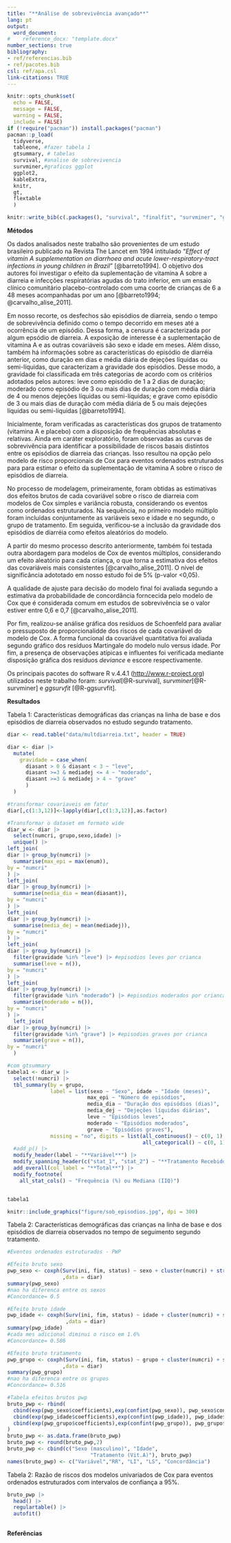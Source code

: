 ```yaml
---
title: "**Análise de sobrevivência avançado**"
lang: pt
output:
  word_document:
#    reference_docx: "template.docx"
number_sections: true
bibliography: 
- ref/referencias.bib
- ref/pacotes.bib
csl: ref/apa.csl
link-citations: TRUE
---
```


```r
knitr::opts_chunk$set(
  echo = FALSE,
  message = FALSE,
  warning = FALSE,
  include = FALSE)
if (!require("pacman")) install.packages("pacman")
pacman::p_load(
  tidyverse,
  tableone, #fazer tabela 1
  gtsummary, # tabelas
  survival, #analise de sobrevivencia
  survminer,#graficos ggplot
  ggplot2,
  kableExtra,
  knitr,
  gt,
  flextable
  )
```

```r
knitr::write_bib(c(.packages(), "survival", "finalfit", "survminer", "ggsurvfit"), "ref/pacotes.bib")
```

**Métodos**

Os dados analisados neste trabalho são provenientes de um estudo brasileiro publicado na Revista The Lancet em 1994 intitulado "*Effect of vitamin A supplementation on diarrhoea and acute lower-respiratory-tract infections in young children in Brazil*" [@barreto1994]. O objetivo dos autores foi investigar o efeito da suplementação de vitamina A sobre a diarreia e infecções respiratórias agudas do trato inferior, em um ensaio clínico comunitário placebo-controlado com uma coorte de crianças de 6 a 48 meses acompanhadas por um ano [@barreto1994; @carvalho_alise_2011].

Em nosso recorte, os desfechos são episódios de diarreia, sendo o tempo de sobrevivência definido como o tempo decorrido em meses até a ocorrência de um episódio. Dessa forma, a censura é caracterizada por algum epsódio de diarreia. A exposição de interesse é a suplementação de vitamina A e as outras covariáveis são sexo e idade em meses. Além disso, também há informações sobre as características do episódio de diarréia anterior, como duração em dias e média diária de dejeções líquidas ou semi-líquidas, que caracterizam a gravidade dos episódios. Desse modo, a gravidade foi classificada em três categorias de acordo com os critérios adotados pelos autores: leve como episódio de 1 a 2 dias de duração; moderado como episódio de 3 ou mais dias de duração com média diária de 4 ou menos dejeções líquidas ou semi-líquidas; e grave como episódio de 3 ou mais dias de duração com média diária de 5 ou mais dejeções líquidas ou semi-líquidas [@barreto1994].

Inicialmente, foram verificadas as características dos grupos de tratamento (vitamina A e placebo) com a disposição de frequências absolutas e relativas. Ainda em caráter exploratório, foram observadas as curvas de sobrevivência para identificar a possibilidade de riscos basais distintos entre os episódios de diarreia das crianças. Isso resultou na opção pelo modelo de risco proporcionais de Cox para eventos ordenados estruturados para para estimar o efeito da suplementação de vitamina A sobre o risco de episódios de diarreia.

No processo de modelagem, primeiramente, foram obtidas as estimativas dos efeitos brutos de cada covariável sobre o risco de diarreia com modelos de Cox simples e variância robusta, considerando os eventos como ordenados estruturados. Na sequência, no primeiro modelo múltiplo foram incluídas conjuntamente as variáveis sexo e idade e no segundo, o grupo de tratamento. Em seguida, verificou-se a inclusão da gravidade dos episódios de diarréia como efeitos aleatórios do modelo.

A partir do mesmo processo descrito anteriormente, também foi testada outra abordagem para modelos de Cox de eventos múltiplos, considerando um efeito aleatório para cada criança, o que torna a estimativa dos efeitos das covariáveis mais consistentes [@carvalho_alise_2011]. O nível de significância adototado em nosso estudo foi de 5% (p-valor \<0,05).

A qualidade de ajuste para decisão do modelo final foi avaliada segundo a estimativa da probabilidade de concordância forncecida pelo modelo de Cox que é considerada comum em estudos de sobrevivência se o valor estiver entre 0,6 e 0,7 [@carvalho_alise_2011].

Por fim, realizou-se análise gráfica dos resíduos de Schoenfeld para avaliar o pressuposto de proporcionalidde dos riscos de cada covariável do modelo de Cox. A forma funcional da covariável quantitativa foi avaliada segundo gráfico dos resíduos Martingale do modelo nulo versus idade. Por fim, a presença de observações atípicas e influentes foi verificada mediante disposição gráfica dos resíduos *deviance* e escore respectivamente.

Os principais pacotes do software R v.4.4.1 ([http://www.r-project.org](http://www.r-project.org/)) utilizados neste trabalho foram: *survival*[@R-survival], *survminer*[@R-survminer] e *ggsurvfit* [@R-ggsurvfit].

**Resultados**

Tabela 1: Características demográficas das crianças na linha de base e dos episódios de diarreia observados no estudo segundo tratamento.

```r
diar <- read.table("data/multdiarreia.txt", header = TRUE)

diar <- diar |>
  mutate(
    gravidade = case_when(
      diasant > 0 & diasant < 3 ~ "leve",
      diasant >=3 & mediadej <= 4 ~ "moderado",
      diasant >=3 & mediadej > 4 ~ "grave"
      )
  )

#transformar covariaveis em fator
diar[,c(1:3,12)]<-lapply(diar[,c(1:3,12)],as.factor)

#Transformar o dataset em formato wide
diar_w <- diar |> 
  select(numcri, grupo,sexo,idade) |> 
  unique() |> 
left_join(
diar |> group_by(numcri) |> 
  summarise(max_epi = max(enum)),
by = "numcri"
) |> 
left_join(
diar |> group_by(numcri) |> 
  summarise(media_dia = mean(diasant)),
by = "numcri"
) |> 
left_join(
diar |> group_by(numcri) |> 
  summarise(media_dej = mean(mediadej)),
by = "numcri"
) |> 
left_join(
diar |> group_by(numcri) |>
  filter(gravidade %in% "leve") |> #episodios leves por crianca
  summarise(leve = n()),
by = "numcri"
) |> 
left_join(
diar |> group_by(numcri) |>
  filter(gravidade %in% "moderado") |> #episodios moderados por crianca
  summarise(moderado = n()),
by = "numcri"
) |> 
  left_join(
diar |> group_by(numcri) |>
  filter(gravidade %in% "grave") |> #episodios graves por crianca
  summarise(grave = n()),
by = "numcri"
  )

#com gtsummary
tabela1 <- diar_w |>
  select(!numcri) |> 
  tbl_summary(by = grupo, 
              label = list(sexo ~ "Sexo", idade ~ "Idade (meses)",
                          max_epi ~ "Número de episódios",
                          media_dia ~ "Duração dos episódios (dias)",
                          media_dej ~ "Dejeções líquidas diárias",
                          leve ~ "Episódios leves",
                          moderado ~ "Episódios moderados",
                          grave ~ "Episódios graves"),
              missing = "no", digits = list(all_continuous() ~ c(0, 1),
                                            all_categorical() ~ c(0, 1))) |> 
  #add_p() |> 
  modify_header(label ~ "**Variável**") |> 
  modify_spanning_header(c("stat_1", "stat_2") ~ "**Tratamento Recebido**") |> 
  add_overall(col_label = "**Total**") |> 
  modify_footnote(
    all_stat_cols() ~ "Frequência (%) ou Mediana (IIQ)")


tabela1 
```

```r

knitr::include_graphics("figure/sob_episodios.jpg", dpi = 300)
```

Tabela 2: Características demográficas das crianças na linha de base e dos episódios de diarreia observados no tempo de seguimento segundo tratamento.
```r
#Eventos ordenados estruturados - PWP

#Efeito bruto sexo
pwp_sexo <- coxph(Surv(ini, fim, status) ~ sexo + cluster(numcri) + strata(enum)
                  ,data = diar)
summary(pwp_sexo)
#nao ha diferenca entre os sexos
#Concordance= 0.5 

#Efeito bruto idade
pwp_idade <- coxph(Surv(ini, fim, status) ~ idade + cluster(numcri) + strata(enum)
                   ,data = diar)
summary(pwp_idade)
#cada mes adicional diminui o risco em 1.6%
#Concordance= 0.586

#Efeito bruto tratamento
pwp_grupo <- coxph(Surv(ini, fim, status) ~ grupo + cluster(numcri) + strata(enum)
                  ,data = diar)
summary(pwp_grupo)
#nao ha diferenca entre os grupos
#Concordance= 0.516

#Tabela efeitos brutos pwp
bruto_pwp <- rbind(
  cbind(exp(pwp_sexo$coefficients),exp(confint(pwp_sexo)), pwp_sexo$concordance[6]),
  cbind(exp(pwp_idade$coefficients),exp(confint(pwp_idade)), pwp_idade$concordance[6]),
  cbind(exp(pwp_grupo$coefficients),exp(confint(pwp_grupo)), pwp_grupo$concordance[6])
)
bruto_pwp <- as.data.frame(bruto_pwp)
bruto_pwp <- round(bruto_pwp,2)
bruto_pwp <- cbind(c("Sexo (masculino)", "Idade", 
                           "Tratamento (Vit.A)"), bruto_pwp)
names(bruto_pwp) <- c("Variável","RR", "LI", "LS", "Concordância")

```

Tabela 2: Razão de riscos dos modelos univariados de Cox para eventos ordenados estruturados com intervalos de confiança a 95%.
```r

bruto_pwp |> 
  head() |>
  regulartable() |>
  autofit()
  
```


**Referências**

